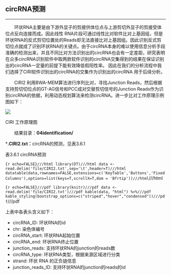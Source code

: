 ## circRNA预测

***

&emsp;&emsp;环状RNA主要是由下游外显子的剪接供体位点与上游剪切外显子的剪接受体位点反向连接而成。因此线性 RNA片段可通过线性比对软件比对上基因组，但是环状RNA的反式剪切位置处的Reads却无法直接比对上基因组。因此识别反式剪切位点就成了识别环状RNA的关键点。由于circRNA本身的难以使用信息分析手段准确的检测出来，并且不同比对方法识别出的circRNA也会有一定差距，研究表明在众多circRNA识别软件中取两款软件识别的circRNA交集得到的结果在保证识别出的circRNA一定量的前提下能有效降低假阳性率。 因此在我们的分析流程中我们选择了CIRI软件识别出的circRNA的交集作为识别出的circRNA 用于后续分析。

&emsp;&emsp;CIRI2 利用BWA-MEM算法进行序列比对，寻找Junction Reads，然后根据支持剪切切位点的GT-AG信号和PCC成对交替剪切信号的Junction Reads作为识别circRNA的依据，利用动态规划算法来检测circRNA。进一步比对工作原理示例图如下：

<img class="normal2" src="src/CIRI.png">

<p class="mark">CIRI 工作原理图</p>

&emsp;&emsp;结果目录：**04identification/**

***.CIRI2.txt：**circRNA的预测，见表3.6.1 

<p class="mark">表3.6.1 circRNA预测</p>

```{r echo=FALSE}///html
library(DT)///html
data <- read.delim('file/CIRI2.txt',sep='\t',header=T)///html
datatable(data,rownames=FALSE,extensions=c('KeyTable','Buttons','FixedColumns'),options=list(keys=T,scrollX=T,dom = 'Bfrtip'))///html
```///html

```{r echo=FALSE}///pdf
library(knitr)///pdf
data <- read.delim('file/CIRI2.txt')///pdf
kable(data, "html") %>%///pdf
kable_styling(bootstrap_options=c("striped","hover","condensed"))///pdf
```///pdf

上表中各表头含义如下：

- circRNA_ID:	环状RNA的id
- chr:	染色体编号
- circRNA_start:	环状RNA起始位置
- circRNA_end:	环状RNA终止位置
- junction_reads:	支持环状RNA的junction的reads数
- circRNA_type:	环状RNA类型，根据来源区域进行分类
- strand:	环状 RNA 的正负链信息
- junction_reads_ID:	支持环状RNA的junction的reads的id


